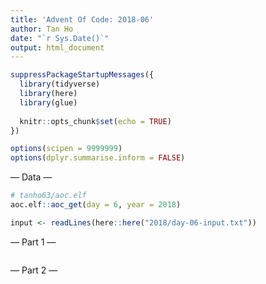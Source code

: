 ```yaml
---
title: 'Advent Of Code: 2018-06'
author: Tan Ho
date: "`r Sys.Date()`"
output: html_document
---
```


```r
suppressPackageStartupMessages({
  library(tidyverse)
  library(here)
  library(glue)
  
  knitr::opts_chunk$set(echo = TRUE)
})

options(scipen = 9999999)
options(dplyr.summarise.inform = FALSE)
```

--- Data ---

```r
# tanho63/aoc.elf
aoc.elf::aoc_get(day = 6, year = 2018)
```

```r
input <- readLines(here::here("2018/day-06-input.txt"))
```

--- Part 1 ---

```r

```

--- Part 2 ---

```r

```

